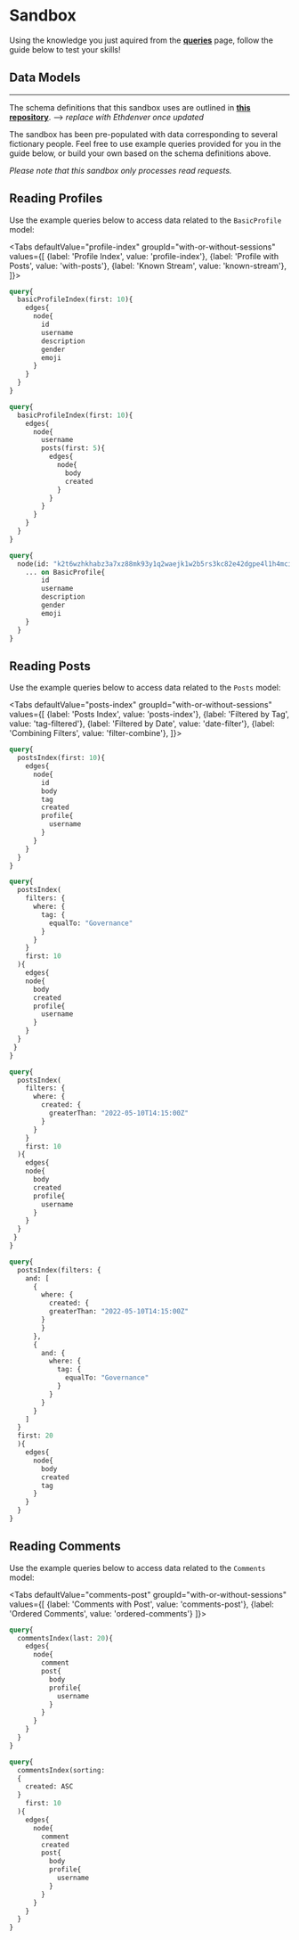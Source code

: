 
# Sandbox

Using the knowledge you just aquired from the [**queries**](./queries) page, follow the guide below to test your skills!

## Data Models
---
The schema definitions that this sandbox uses are outlined in [**this repository**](https://github.com/mzkrasner/playground-test/tree/new/composites). --> *replace with Ethdenver once updated*

The sandbox has been pre-populated with data corresponding to several fictionary people. Feel free to use example queries provided for you in the guide below, or build your own based on the schema definitions above. 

*Please note that this sandbox only processes read requests.*

## Reading Profiles

Use the example queries below to access data related to the `BasicProfile` model:


<Tabs
  defaultValue="profile-index"
  groupId="with-or-without-sessions"
  values={[
    {label: 'Profile Index', value: 'profile-index'},
    {label: 'Profile with Posts', value: 'with-posts'},
    {label: 'Known Stream', value: 'known-stream'},
  ]}>
  <TabItem value="profile-index">

```graphql
query{
  basicProfileIndex(first: 10){
    edges{
      node{
        id
        username
        description
        gender
        emoji
      }
    }
  }
}
```

  </TabItem>
  <TabItem value="with-posts">

```graphql
query{
  basicProfileIndex(first: 10){
    edges{
      node{
        username
        posts(first: 5){
          edges{
            node{
              body
              created
            }
          }
        }
      }
    }
  }
}
```

  </TabItem>
  <TabItem value="known-stream">

```graphql
query{
  node(id: "k2t6wzhkhabz3a7xz88mk93y1q2waejk1w2b5rs3kc82e42dgpe4l1h4mcibih"){
    ... on BasicProfile{
        id
        username
        description
        gender
        emoji
    }
  }
}
```

  </TabItem>
</Tabs>

<div style={{height: "60rem", width: "100%", margin: "auto"}}><App /></div>

## Reading Posts

Use the example queries below to access data related to the `Posts` model:

<Tabs
  defaultValue="posts-index"
  groupId="with-or-without-sessions"
  values={[
    {label: 'Posts Index', value: 'posts-index'},
    {label: 'Filtered by Tag', value: 'tag-filtered'},
    {label: 'Filtered by Date', value: 'date-filter'},
    {label: 'Combining Filters', value: 'filter-combine'},
  ]}>
  <TabItem value="posts-index">

```graphql
query{
  postsIndex(first: 10){
    edges{
      node{
        id
        body
        tag
        created
        profile{
          username
        }
      }
    }
  }
}
```

  </TabItem>
  <TabItem value="tag-filtered">

```graphql
query{
  postsIndex(
    filters: {
      where: {
        tag: {
          equalTo: "Governance"
        }
      }
    }
    first: 10
  ){
    edges{
    node{
      body
      created
      profile{
        username
      }
    }
  }
 }
}
```

  </TabItem>
  <TabItem value="date-filter">

```graphql
query{
  postsIndex(
    filters: {
      where: {
        created: {
          greaterThan: "2022-05-10T14:15:00Z"
        }
      }
    }
    first: 10
  ){
    edges{
    node{
      body
      created
      profile{
        username
      }
    }
  }
 }
}
```

</TabItem>

  <TabItem value="filter-combine">

```graphql
query{
  postsIndex(filters: {
    and: [
      {
        where: {
          created: {
          greaterThan: "2022-05-10T14:15:00Z"
        }
        }
      },
      {
        and: {
          where: {
            tag: {
              equalTo: "Governance"
            }
          }
        }
      }
    ]
  }
  first: 20
  ){
    edges{
      node{
        body
        created
        tag
      }
    }
  }
}
```

</TabItem>
</Tabs>

<div style={{height: "60rem", width: "100%", margin: "auto"}}><App /></div>

## Reading Comments

Use the example queries below to access data related to the `Comments` model:

<Tabs
  defaultValue="comments-post"
  groupId="with-or-without-sessions"
  values={[
    {label: 'Comments with Post', value: 'comments-post'},
    {label: 'Ordered Comments', value: 'ordered-comments'}
  ]}>
  <TabItem value="comments-post">

```graphql
query{
  commentsIndex(last: 20){
    edges{
      node{
        comment
        post{
          body
          profile{
            username
          }
        }
      }
    }
  }
}
```

  </TabItem>
  <TabItem value="ordered-comments">

```graphql
query{
  commentsIndex(sorting:
  {
    created: ASC
  }
    first: 10
  ){
    edges{
      node{
        comment
        created
        post{
          body
          profile{
            username
          }
        }
      }
    }
  }
}
```

</TabItem>
</Tabs>

<div style={{height: "60rem", width: "100%", margin: "auto"}}><App /></div>